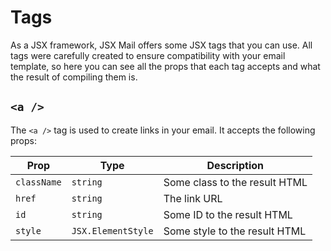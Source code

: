 # Tags

As a JSX framework, JSX Mail offers some JSX tags that you can use. All tags were carefully created to ensure compatibility with your email template, so here you can see all the props that each tag accepts and what the result of compiling them is.

## `<a />`

The `<a />` tag is used to create links in your email. It accepts the following props:

| Prop | Type | Description |
| ---- | ---- | ----------- |
| `className` | `string` | Some class to the result HTML |
| `href` | `string` | The link URL |
| `id` | `string` | Some ID to the result HTML |
| `style` | `JSX.ElementStyle` | Some style to the result HTML |

